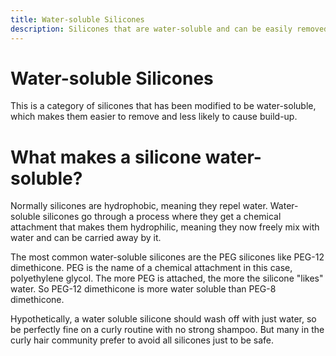 ```yaml
---
title: Water-soluble Silicones
description: Silicones that are water-soluble and can be easily removed with just water
---
```


# Water-soluble Silicones

This is a category of silicones that has been modified to be water-soluble, which makes them easier to remove and less likely to cause build-up.

# What makes a silicone water-soluble?

Normally silicones are hydrophobic, meaning they repel water. Water-soluble silicones go through a process where they get a chemical attachment that makes them hydrophilic, meaning they now freely mix with water and can be carried away by it<inline-ref id="15" />.

The most common water-soluble silicones are the PEG silicones like PEG-12 dimethicone. PEG is the name of a chemical attachment in this case, polyethylene glycol<inline-ref id="14" />. The more PEG is attached, the more the silicone "likes" water. So PEG-12 dimethicone is more water soluble than PEG-8 dimethicone.

Hypothetically, a water soluble silicone should wash off with just water, so be perfectly fine on a curly routine with no strong shampoo. But many in the curly hair community prefer to avoid all silicones just to be safe.

<AutoReferencesList />
